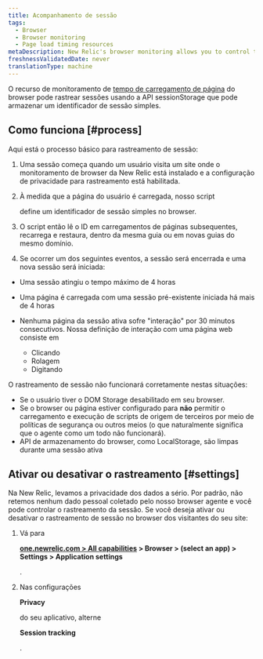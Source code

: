 ```yaml
---
title: Acompanhamento de sessão
tags:
  - Browser
  - Browser monitoring
  - Page load timing resources
metaDescription: New Relic's browser monitoring allows you to control tracking of user session IDs on your website.
freshnessValidatedDate: never
translationType: machine
---
```


O recurso de monitoramento de [tempo de carregamento de página](/docs/browser/new-relic-browser/page-load-timing-resources/page-load-timing-process) do browser pode rastrear sessões usando a API sessionStorage que pode armazenar um identificador de sessão simples.

## Como funciona [#process]

Aqui está o processo básico para rastreamento de sessão:

1. Uma sessão começa quando um usuário visita um site onde o monitoramento de browser da New Relic está instalado e a configuração de privacidade para rastreamento está habilitada.

2. À medida que a página do usuário é carregada, nosso script

   <InlinePopover type="browser"/>

   define um identificador de sessão simples no browser.

3. O script então lê o ID em carregamentos de páginas subsequentes, recarrega e restaura, dentro da mesma guia ou em novas guias do mesmo domínio.

4. Se ocorrer um dos seguintes eventos, a sessão será encerrada e uma nova sessão será iniciada:

* Uma sessão atingiu o tempo máximo de 4 horas

* Uma página é carregada com uma sessão pré-existente iniciada há mais de 4 horas

* Nenhuma página da sessão ativa sofre "interação" por 30 minutos consecutivos. Nossa definição de interação com uma página web consiste em

  * Clicando
  * Rolagem
  * Digitando

O rastreamento de sessão não funcionará corretamente nestas situações:

* Se o usuário tiver o DOM Storage desabilitado em seu browser.
* Se o browser ou página estiver configurado para **não** permitir o carregamento e execução de scripts de origem de terceiros por meio de políticas de segurança ou outros meios (o que naturalmente significa que o agente como um todo não funcionará).
* API de armazenamento do browser, como LocalStorage, são limpas durante uma sessão ativa

## Ativar ou desativar o rastreamento [#settings]

Na New Relic, levamos a privacidade dos dados a sério. Por padrão, não retemos nenhum dado pessoal coletado pelo nosso browser agente e você pode controlar o rastreamento da sessão. Se você deseja ativar ou desativar o rastreamento de sessão no browser dos visitantes do seu site:

1. Vá para

   <DNT>**[one.newrelic.com > All capabilities](https://one.newrelic.com/all-capabilities) > Browser > (select an app) > Settings > Application settings**</DNT>

   .

2. Nas configurações

   <DNT>**Privacy**</DNT>

   do seu aplicativo, alterne

   <DNT>**Session tracking**</DNT>

   .